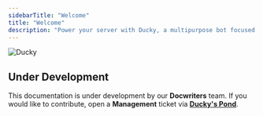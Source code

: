 ```yaml
---
sidebarTitle: "Welcome"
title: "Welcome"
description: "Power your server with Ducky, a multipurpose bot focused on seamlessly integrating Discord and ERLC server automation for effortless management."
---
```


![Ducky](https://duckybot.xyz/images/banners/footers/Ducky.png)

## Under Development

This documentation is under development by our **Docwriters** team. If you would like to contribute, open a **Management** ticket via [**Ducky's Pond**](https://duckybot.xyz/support).